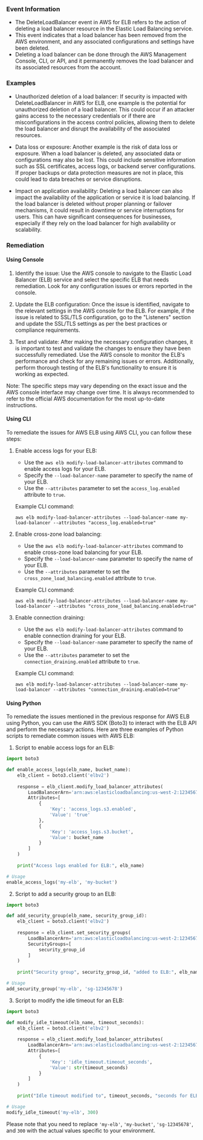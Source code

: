 
### Event Information

- The DeleteLoadBalancer event in AWS for ELB refers to the action of deleting a load balancer resource in the Elastic Load Balancing service.
- This event indicates that a load balancer has been removed from the AWS environment, and any associated configurations and settings have been deleted.
- Deleting a load balancer can be done through the AWS Management Console, CLI, or API, and it permanently removes the load balancer and its associated resources from the account.


### Examples

- Unauthorized deletion of a load balancer: If security is impacted with DeleteLoadBalancer in AWS for ELB, one example is the potential for unauthorized deletion of a load balancer. This could occur if an attacker gains access to the necessary credentials or if there are misconfigurations in the access control policies, allowing them to delete the load balancer and disrupt the availability of the associated resources.

- Data loss or exposure: Another example is the risk of data loss or exposure. When a load balancer is deleted, any associated data or configurations may also be lost. This could include sensitive information such as SSL certificates, access logs, or backend server configurations. If proper backups or data protection measures are not in place, this could lead to data breaches or service disruptions.

- Impact on application availability: Deleting a load balancer can also impact the availability of the application or service it is load balancing. If the load balancer is deleted without proper planning or failover mechanisms, it could result in downtime or service interruptions for users. This can have significant consequences for businesses, especially if they rely on the load balancer for high availability or scalability.

### Remediation

#### Using Console

1. Identify the issue: Use the AWS console to navigate to the Elastic Load Balancer (ELB) service and select the specific ELB that needs remediation. Look for any configuration issues or errors reported in the console.

2. Update the ELB configuration: Once the issue is identified, navigate to the relevant settings in the AWS console for the ELB. For example, if the issue is related to SSL/TLS configuration, go to the "Listeners" section and update the SSL/TLS settings as per the best practices or compliance requirements.

3. Test and validate: After making the necessary configuration changes, it is important to test and validate the changes to ensure they have been successfully remediated. Use the AWS console to monitor the ELB's performance and check for any remaining issues or errors. Additionally, perform thorough testing of the ELB's functionality to ensure it is working as expected.

Note: The specific steps may vary depending on the exact issue and the AWS console interface may change over time. It is always recommended to refer to the official AWS documentation for the most up-to-date instructions.

#### Using CLI

To remediate the issues for AWS ELB using AWS CLI, you can follow these steps:

1. Enable access logs for your ELB:
   - Use the `aws elb modify-load-balancer-attributes` command to enable access logs for your ELB.
   - Specify the `--load-balancer-name` parameter to specify the name of your ELB.
   - Use the `--attributes` parameter to set the `access_log.enabled` attribute to `true`.

   Example CLI command:
   ```
   aws elb modify-load-balancer-attributes --load-balancer-name my-load-balancer --attributes "access_log.enabled=true"
   ```

2. Enable cross-zone load balancing:
   - Use the `aws elb modify-load-balancer-attributes` command to enable cross-zone load balancing for your ELB.
   - Specify the `--load-balancer-name` parameter to specify the name of your ELB.
   - Use the `--attributes` parameter to set the `cross_zone_load_balancing.enabled` attribute to `true`.

   Example CLI command:
   ```
   aws elb modify-load-balancer-attributes --load-balancer-name my-load-balancer --attributes "cross_zone_load_balancing.enabled=true"
   ```

3. Enable connection draining:
   - Use the `aws elb modify-load-balancer-attributes` command to enable connection draining for your ELB.
   - Specify the `--load-balancer-name` parameter to specify the name of your ELB.
   - Use the `--attributes` parameter to set the `connection_draining.enabled` attribute to `true`.

   Example CLI command:
   ```
   aws elb modify-load-balancer-attributes --load-balancer-name my-load-balancer --attributes "connection_draining.enabled=true"
   ```

#### Using Python

To remediate the issues mentioned in the previous response for AWS ELB using Python, you can use the AWS SDK (Boto3) to interact with the ELB API and perform the necessary actions. Here are three examples of Python scripts to remediate common issues with AWS ELB:

1. Script to enable access logs for an ELB:
```python
import boto3

def enable_access_logs(elb_name, bucket_name):
    elb_client = boto3.client('elbv2')
    
    response = elb_client.modify_load_balancer_attributes(
        LoadBalancerArn='arn:aws:elasticloadbalancing:us-west-2:123456789012:loadbalancer/app/' + elb_name + '/1234567890abcdef',
        Attributes=[
            {
                'Key': 'access_logs.s3.enabled',
                'Value': 'true'
            },
            {
                'Key': 'access_logs.s3.bucket',
                'Value': bucket_name
            }
        ]
    )
    
    print("Access logs enabled for ELB:", elb_name)

# Usage
enable_access_logs('my-elb', 'my-bucket')
```

2. Script to add a security group to an ELB:
```python
import boto3

def add_security_group(elb_name, security_group_id):
    elb_client = boto3.client('elbv2')
    
    response = elb_client.set_security_groups(
        LoadBalancerArn='arn:aws:elasticloadbalancing:us-west-2:123456789012:loadbalancer/app/' + elb_name + '/1234567890abcdef',
        SecurityGroups=[
            security_group_id
        ]
    )
    
    print("Security group", security_group_id, "added to ELB:", elb_name)

# Usage
add_security_group('my-elb', 'sg-12345678')
```

3. Script to modify the idle timeout for an ELB:
```python
import boto3

def modify_idle_timeout(elb_name, timeout_seconds):
    elb_client = boto3.client('elbv2')
    
    response = elb_client.modify_load_balancer_attributes(
        LoadBalancerArn='arn:aws:elasticloadbalancing:us-west-2:123456789012:loadbalancer/app/' + elb_name + '/1234567890abcdef',
        Attributes=[
            {
                'Key': 'idle_timeout.timeout_seconds',
                'Value': str(timeout_seconds)
            }
        ]
    )
    
    print("Idle timeout modified to", timeout_seconds, "seconds for ELB:", elb_name)

# Usage
modify_idle_timeout('my-elb', 300)
```

Please note that you need to replace `'my-elb'`, `'my-bucket'`, `'sg-12345678'`, and `300` with the actual values specific to your environment.

